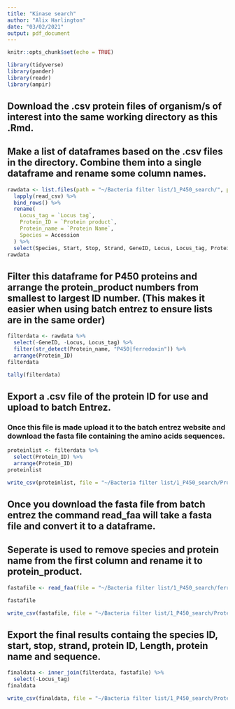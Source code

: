 ---
title: "Kinase search"
author: "Alix Harlington"
date: "03/02/2021"
output: pdf_document
---

```{r setup, include=FALSE}
knitr::opts_chunk$set(echo = TRUE)
```

```{r packages}
library(tidyverse)
library(pander)
library(readr)
library(ampir)
```

## Download the .csv protein files of organism/s of interest into the same working directory as this .Rmd.

## Make a list of dataframes based on the .csv files in the directory. Combine them into a single dataframe and rename some column names.

```{r rawdata}
rawdata <- list.files(path = "~/Bacteria filter list/1_P450_search/", pattern = "*.csv", full.names = TRUE) %>% 
  lapply(read_csv) %>% 
  bind_rows() %>%
  rename(
    Locus_tag = `Locus tag`,
    Protein_ID = `Protein product`,
    Protein_name = `Protein Name`,
    Species = Accession
  ) %>%
  select(Species, Start, Stop, Strand, GeneID, Locus, Locus_tag, Protein_ID, Length, Protein_name)
rawdata

```

## Filter this dataframe for P450 proteins and arrange the protein_product numbers from smallest to largest ID number. (This makes it easier when using batch entrez to ensure lists are in the same order)

```{r filter}
filterdata <- rawdata %>%
  select(-GeneID, -Locus, Locus_tag) %>%
  filter(str_detect(Protein_name, "P450|ferredoxin")) %>%
  arrange(Protein_ID)
filterdata
```

```{r tally}
tally(filterdata)
```

## Export a .csv file of the protein ID for use and upload to batch Entrez.
### Once this file is made upload it to the batch entrez website and download the fasta file containing the amino acids sequences.

```{r proteinlist}
proteinlist <- filterdata %>%
  select(Protein_ID) %>%
  arrange(Protein_ID)
proteinlist

write_csv(proteinlist, file = "~/Bacteria filter list/1_P450_search/Proteins_P450/ferredoxin_P450.csv")
```

## Once you download the fasta file from batch entrez the command read_faa will take a fasta file and convert it to a dataframe.
## Seperate is used to remove species and protein name from the first column and rename it to protein_product.

```{r}
fastafile <- read_faa(file = "~/Bacteria filter list/1_P450_search/ferredoxin_P450_proteins.fasta") %>% separate(seq_name, into = c("Protein_ID"), sep = " ")

fastafile

write_csv(fastafile, file = "~/Bacteria filter list/1_P450_search/Proteins_P450/ferredoxin_P450_fasta.csv")
```

## Export the final results containg the species ID, start, stop, strand, protein ID, Length, protein name and sequence.

```{r}
finaldata <- inner_join(filterdata, fastafile) %>%
  select(-Locus_tag)
finaldata

write_csv(finaldata, file = "~/Bacteria filter list/1_P450_search/Proteins_P450/ferredoxin_P450_final.csv")
```

